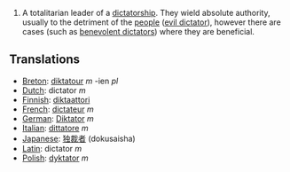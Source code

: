 #A totalitarian leader of a [[dictatorship]].  They wield absolute authority, usually to the detriment of the [[people]] ([[evil dictator]]), however there are cases (such as [[benevolent dictator]]s) where they are beneficial.

==Translations==
*[[Breton]]: [[diktatour]] ''m'' -ien ''pl''
*[[Dutch]]: dictator ''m''
*[[Finnish]]: [[diktaattori]]
*[[French]]: [[dictateur]] ''m''
*[[German]]: [[Diktator]] ''m''
*[[Italian]]: [[dittatore]] ''m''
*[[Japanese]]: [[独裁者]] (dokusaisha)
*[[Latin]]: dictator ''m''
*[[Polish]]: [[dyktator]] ''m''